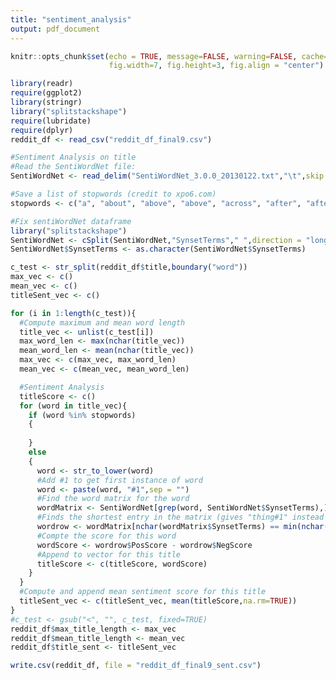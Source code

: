 ```yaml
---
title: "sentiment_analysis"
output: pdf_document
---
```


```r
knitr::opts_chunk$set(echo = TRUE, message=FALSE, warning=FALSE, cache=TRUE, 
                      fig.width=7, fig.height=3, fig.align = "center")
```

```r
library(readr)
require(ggplot2)
library(stringr)
library("splitstackshape")
require(lubridate)
require(dplyr)
reddit_df <- read_csv("reddit_df_final9.csv")
```

```r
#Sentiment Analysis on title
#Read the SentiWordNet file:
SentiWordNet <- read_delim("SentiWordNet_3.0.0_20130122.txt","\t",skip = 26, escape_double = FALSE, trim_ws = TRUE)

#Save a list of stopwords (credit to xpo6.com)
stopwords <- c("a", "about", "above", "above", "across", "after", "afterwards", "again", "against", "all", "almost", "along", "already", "also","although","always","am","among", "amongst", "amoungst", "amount",  "an", "and", "another", "any","anyhow","anyone","anything","anyway", "anywhere", "are", "around", "as",  "at", "back","be","became", "because","become","becomes", "becoming", "been", "before", "beforehand", "behind", "being", "below", "beside", "besides", "between", "beyond", "both", "bottom","but", "by", "call", "can", "cannot", "cant", "co", "con", "could", "couldnt", "cry", "de", "detail", "do", "done", "down", "due", "during", "each", "eg", "eight", "either", "eleven","else", "elsewhere", "empty", "enough", "etc", "even", "ever", "every", "everyone", "everything", "everywhere", "except", "few", "fifteen", "fify", "fill", "find", "fire", "first", "five", "for", "former", "formerly", "forty", "found", "four", "from", "front", "full", "further", "get", "give", "go", "had", "has", "hasnt", "have", "he", "hence", "her", "here", "hereafter", "hereby", "herein", "hereupon", "hers", "herself", "him", "himself", "his", "how", "however", "hundred", "ie", "if", "in", "inc", "indeed", "interest", "into", "is", "it", "its", "itself", "keep", "last", "latter", "latterly", "least", "less", "ltd", "made", "many", "may", "me", "meanwhile", "might", "mill", "mine", "more", "moreover", "most", "mostly", "move", "much", "must", "my", "myself", "name", "namely", "neither", "never", "nevertheless", "next", "nine", "no", "nobody", "none", "noone", "nor", "not", "nothing", "now", "nowhere", "of", "off", "often", "on", "once", "one", "only", "onto", "or", "other", "others", "otherwise", "our", "ours", "ourselves", "out", "over", "own","part", "per", "perhaps", "please", "put", "rather", "re", "same", "see", "seem", "seemed", "seeming", "seems", "serious", "several", "she", "should", "show", "side", "since", "sincere", "six", "sixty", "so", "some", "somehow", "someone", "something", "sometime", "sometimes", "somewhere", "still", "such", "system", "take", "ten", "than", "that", "the", "their", "them", "themselves", "then", "thence", "there", "thereafter", "thereby", "therefore", "therein", "thereupon", "these", "they", "thickv", "thin", "third", "this", "those", "though", "three", "through", "throughout", "thru", "thus", "to", "together", "too", "top", "toward", "towards", "twelve", "twenty", "two", "un", "under", "until", "up", "upon", "us", "very", "via", "was", "we", "well", "were", "what", "whatever", "when", "whence", "whenever", "where", "whereafter", "whereas", "whereby", "wherein", "whereupon", "wherever", "whether", "which", "while", "whither", "who", "whoever", "whole", "whom", "whose", "why", "will", "with", "within", "without", "would", "yet", "you", "your", "yours", "yourself", "yourselves", "the")
```

```r
#Fix sentiWordNet dataframe
library("splitstackshape")
SentiWordNet <- cSplit(SentiWordNet,"SynsetTerms"," ",direction = "long")
SentiWordNet$SynsetTerms <- as.character(SentiWordNet$SynsetTerms) 
```

```r
c_test <- str_split(reddit_df$title,boundary("word"))
max_vec <- c()
mean_vec <- c()
titleSent_vec <- c()

for (i in 1:length(c_test)){
  #Compute maximum and mean word length
  title_vec <- unlist(c_test[i])
  max_word_len <- max(nchar(title_vec))
  mean_word_len <- mean(nchar(title_vec))
  max_vec <- c(max_vec, max_word_len)
  mean_vec <- c(mean_vec, mean_word_len)

  #Sentiment Analysis
  titleScore <- c()
  for (word in title_vec){
    if (word %in% stopwords)
    {
      
    }
    else
    {
      word <- str_to_lower(word)
      #Add #1 to get first instance of word
      word <- paste(word, "#1",sep = "")
      #Find the word matrix for the word
      wordMatrix <- SentiWordNet[grep(word, SentiWordNet$SynsetTerms),]
      #Finds the shortest entry in the matrix (gives "thing#1" instead of "anything#1")
      wordrow <- wordMatrix[nchar(wordMatrix$SynsetTerms) == min(nchar(wordMatrix$SynsetTerms)),][1,]
      #Compte the score for this word
      wordScore <- wordrow$PosScore - wordrow$NegScore
      #Append to vector for this title
      titleScore <- c(titleScore, wordScore)
    }
  }
  #Compute and append mean sentiment score for this title
  titleSent_vec <- c(titleSent_vec, mean(titleScore,na.rm=TRUE))
}
#c_test <- gsub("<", "", c_test, fixed=TRUE)
reddit_df$max_title_length <- max_vec
reddit_df$mean_title_length <- mean_vec
reddit_df$title_sent <- titleSent_vec
```

```r
write.csv(reddit_df, file = "reddit_df_final9_sent.csv")
```


